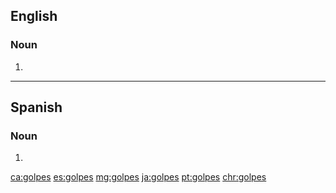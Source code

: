 ==English==

===Noun===
{{head|en|noun plural form}}

# {{plural of|golpe|lang=en}}

----

==Spanish==

===Noun===
{{head|es|noun form|g=m-p}}

# {{plural of|golpe|lang=es}}

[[ca:golpes]]
[[es:golpes]]
[[mg:golpes]]
[[ja:golpes]]
[[pt:golpes]]
[[chr:golpes]]